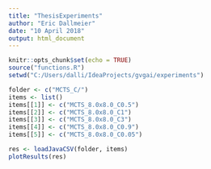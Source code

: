 ```yaml
---
title: "ThesisExperiments"
author: "Eric Dallmeier"
date: "10 April 2018"
output: html_document
---
```


```r
knitr::opts_chunk$set(echo = TRUE)
source("functions.R")
setwd("C:/Users/dalli/IdeaProjects/gvgai/experiments")
```

```r

folder <- c("MCTS_C/")
items <- list()
items[[1]] <- c("MCTS_8.0x8.0_C0.5")
items[[2]] <- c("MCTS_8.0x8.0_C1")
items[[3]] <- c("MCTS_8.0x8.0_C3")
items[[4]] <- c("MCTS_8.0x8.0_C0.9")
items[[5]] <- c("MCTS_8.0x8.0_C0.05")

res <- loadJavaCSV(folder, items)
plotResults(res)
```

